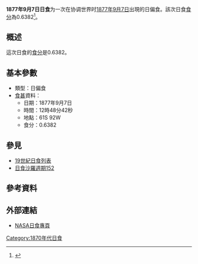 {{Infobox Solar eclipse
| Year        = 1877
| Month       = 9
| Day         = 7
| Type        = 日偏食
| Image       = SE1877Sep07P.gif
| Image size  = 200px
| Image intro = 1877年9月7日日偏食路徑圖
  <!--   日食資料   -->
| Gamma       = -1.1985
| Mag         = 0.6382
| Saros       = [[日食沙羅週期152|152]]
| Saros total = 
| Saros seq   = 
  <!--     食甚     -->
| Duration    = 
| Location    = 
| Coords      = 
| Width       = 
  <!--   開始時間   -->
| Partial     = 
| Start type  = 
| Centre      = 
| Greatest    = 12:48:42
  <!--     倒數     -->
| hour        = 12
| minute      = 48
| second      = 42
| Duration_s  = 
}}
'''1877年9月7日日食'''为一次在协调世界时[[1877年|1877年]][[9月7日|9月7日]]出現的日偏食。該次日食[[食分|食分]]為0.6382<ref name="nasa_catalog_list">{{cite web |url=http://eclipse.gsfc.nasa.gov/SEcat5/SE1801-1900.html |title=Catalog of Solar Eclipses: 1801 to 1900 |language=en |publisher=[[NASA|NASA]] |accessdate=2009-07-26 |archiveurl=https://web.archive.org/web/20150112204733/http://eclipse.gsfc.nasa.gov/SEcat5/SE1801-1900.html |archivedate=2015-01-12 |deadurl=no }}</ref>。

== 概述 ==
這次日食的[[食分|食分]]是0.6382。

== 基本參數 ==
{{NoteUTC}}
* 類型：日偏食
*[[食甚|食甚]]資料：
** 日期：1877年9月7日
** 時間：12時48分42秒 
** 地點：61S 92W
** 食分：0.6382

== 參見 ==
{{日食主題}}
* [[19世紀日食列表|19世紀日食列表]]
* [[日食沙羅週期152|日食沙羅週期152]]

== 參考資料 ==
{{reflist}}

== 外部連結 ==
* [http://eclipse.gsfc.nasa.gov/solar.html NASA日食專頁]{{Wayback|url=http://eclipse.gsfc.nasa.gov/solar.html |date=20190108200537 }}{{en icon}}

{{日食}}

[[Category:1870年代日食|Category:1870年代日食]]


{{Eclipse-stub}}